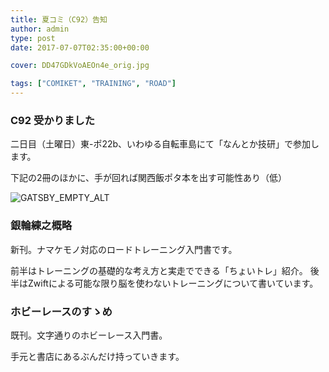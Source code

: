 ---
title: 夏コミ（C92）告知
author: admin
type: post
date: 2017-07-07T02:35:00+00:00

cover: DD47GDkVoAEOn4e_orig.jpg

tags: ["COMIKET", "TRAINING", "ROAD"]
---

### C92 受かりました

二日目（土曜日）東-ポ22b、いわゆる自転車島にて「なんとか技研」で参加します。

下記の2冊のほかに、手が回れば関西飯ポタ本を出す可能性あり（低）

![GATSBY_EMPTY_ALT](./DD47GDkVoAEOn4e_orig.jpg)

### 銀輪練之概略

新刊。ナマケモノ対応のロードトレーニング入門書です。

前半はトレーニングの基礎的な考え方と実走でできる「ちょいトレ」紹介。
後半はZwiftによる可能な限り脳を使わないトレーニングについて書いています。

### ホビーレースのすゝめ

既刊。文字通りのホビーレース入門書。

手元と書店にあるぶんだけ持っていきます。
